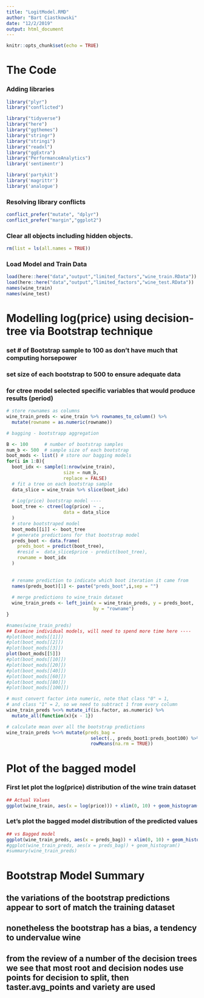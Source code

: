 ---
title: "LogitModel.RMD"
author: "Bart Ciastkowski"
date: "12/2/2019"
output: html_document
---

```{r setup, include=FALSE}
knitr::opts_chunk$set(echo = TRUE)
```
  
# The Code
### Adding libraries
```{r}
library("plyr")
library("conflicted")

library("tidyverse")
library("here")
library("ggthemes")
library("stringr")
library("stringi")
library("readxl")
library("ggExtra")
library("PerformanceAnalytics")
library('sentimentr')

library('partykit')
library('magrittr')
library('analogue')
```

### Resolving library conflicts
```{r}

conflict_prefer("mutate", "dplyr")
conflict_prefer("margin","ggplot2")
```
### Clear all objects including hidden objects.
```{r}
rm(list = ls(all.names = TRUE))
```
### Load Model and Train Data
```{r}
load(here::here("data","output","limited_factors","wine_train.RData"))
load(here::here("data","output","limited_factors","wine_test.RData"))
names(wine_train)
names(wine_test)
```
# Modelling log(price) using decision-tree via Bootstrap technique
### set # of Bootstrap sample to 100 as don't have much that computing horsepower
### set size of each bootstrap to 500 to ensure adequate data
### for ctree model selected specific variables that would produce results (period)
```{r}
# store rownames as columns
wine_train_preds <- wine_train %>% rownames_to_column() %>% 
  mutate(rowname = as.numeric(rowname))

# bagging - bootstrapp aggregation

B <- 100      # number of bootstrap samples
num_b <- 500  # sample size of each bootstrap
boot_mods <- list() # store our bagging models
for(i in 1:B){
  boot_idx <- sample(1:nrow(wine_train), 
                     size = num_b,
                     replace = FALSE)
  # fit a tree on each bootstrap sample
  data_slice = wine_train %>% slice(boot_idx)
  
  # Log(price) bootstrap model ----
  boot_tree <- ctree(log(price) ~ ., 
                     data = data_slice 
  ) 
  # store bootstraped model
  boot_mods[[i]] <- boot_tree
  # generate predictions for that bootstrap model
  preds_boot <- data.frame(
    preds_boot = predict(boot_tree),
    #resid =  data_slice$price - predict(boot_tree),
    rowname = boot_idx 
  )  
  
  
  # rename prediction to indicate which boot iteration it came from
  names(preds_boot)[1] <- paste("preds_boot",i,sep = "")
  
  # merge predictions to wine_train dataset
  wine_train_preds <- left_join(x = wine_train_preds, y = preds_boot,
                                by = "rowname")
}

#names(wine_train_preds)
## Examine individual models, will need to spend more time here ----
#plot(boot_mods[[1]])
#plot(boot_mods[[2]])
#plot(boot_mods[[3]])
plot(boot_mods[[5]])
#plot(boot_mods[[10]])
#plot(boot_mods[[20]])
#plot(boot_mods[[40]])
#plot(boot_mods[[60]])
#plot(boot_mods[[80]])
#plot(boot_mods[[100]])

# must convert factor into numeric, note that class "0" = 1, 
# and class "1" = 2, so we need to subtract 1 from every column
wine_train_preds %<>% mutate_if(is.factor, as.numeric) %>% 
  mutate_all(function(x){x - 1})

# calculate mean over all the bootstrap predictions
wine_train_preds %<>% mutate(preds_bag = 
                               select(., preds_boot1:preds_boot100) %>% 
                               rowMeans(na.rm = TRUE))
```
# Plot of the bagged model
### First let plot the log(price) distribution of the wine train dataset
```{r}
## Actual Values
ggplot(wine_train, aes(x = log(price))) + xlim(0, 10) + geom_histogram(binwidth=0.1)
```
### Let's plot the bagged model distribution of the predicted values
```{r}
## vs Bagged model
ggplot(wine_train_preds, aes(x = preds_bag)) + xlim(0, 10) + geom_histogram(binwidth=0.1)
#ggplot(wine_train_preds, aes(x = preds_bag)) + geom_histogram()
#summary(wine_train_preds)
```


# Bootstrap Model Summary
## the variations of the bootstrap predictions appear to sort of match the training dataset
## nonetheless the bootstrap has a bias, a tendency to undervalue wine
## from the review of a number of the decision trees we see that most root and decision nodes use points for decision to split, then taster.avg_points and variety are used 